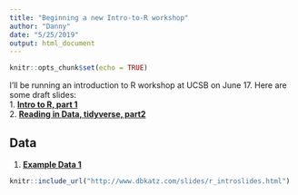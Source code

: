 ```yaml
---
title: "Beginning a new Intro-to-R workshop"
author: "Danny"
date: "5/25/2019"
output: html_document
---
```


```r
knitr::opts_chunk$set(echo = TRUE)
```

I'll be running an introduction to R workshop at UCSB on June 17. Here are some draft slides:   
1. [**Intro to R, part 1**](/slides/r_introslides.html)   
2. [**Reading in Data, tidyverse, part2**](/slides/r_introslides2.html) 

## Data

1. [**Example Data 1**](/CDRPdata/cohort16.csv)


```r
knitr::include_url("http://www.dbkatz.com/slides/r_introslides.html")

```

